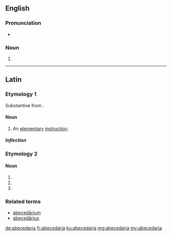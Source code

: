 ==English==

===Pronunciation===
* {{a|US}} {{IPA|/ˌeɪ.bi.ˌsi.ˈdæɹ.i.ə/}}

===Noun===
{{head|en|plural}}

# {{plural of|abecedarium|lang=en|nocat=1}}

----

==Latin==

===Etymology 1===
Substantive from {{term/t|la|abecedārius||alphabetical}}.

====Noun====
{{la-noun|abecedāria|abecedariae|abecedāriae|f|first}}

# An [[elementary]] [[instruction]].

=====Inflection=====
{{la-decl-1st|abecedāri}}

===Etymology 2===

====Noun====
{{la-noun-form|abecedāria}}

# {{inflection of|abecedārium||nom|p|lang=la}}
# {{inflection of|abecedārium||acc|p|lang=la}}
# {{inflection of|abecedārium||voc|p|lang=la}}

===Related terms===
* [[abecedarium|abecedārium]]
* [[abecedarius|abecedārius]]

[[de:abecedaria]]
[[fr:abecedaria]]
[[ku:abecedaria]]
[[mg:abecedaria]]
[[my:abecedaria]]